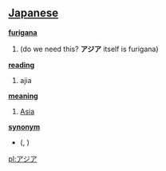 == [[Japanese]] ==                                          

'''[[furigana]]'''
# (do we need this? '''アジア''' itself is furigana)

'''[[reading]]'''
# ajia

'''[[meaning]]'''
# [[Asia]]

'''[[synonym]]'''
* [[]] ([[]], )

[[pl:アジア]]
